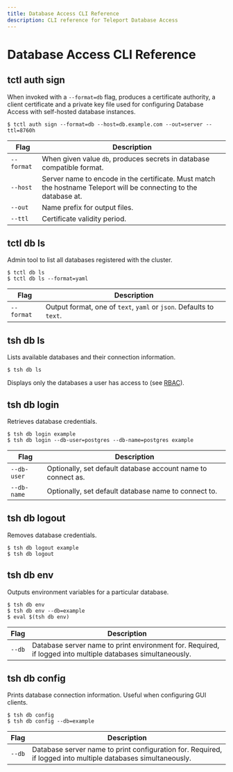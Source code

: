 ```yaml
---
title: Database Access CLI Reference
description: CLI reference for Teleport Database Access
---
```


# Database Access CLI Reference

## tctl auth sign

When invoked with a `--format=db` flag, produces a certificate authority, a
client certificate and a private key file used for configuring Database
Access with self-hosted database instances.

```shell
$ tctl auth sign --format=db --host=db.example.com --out=server --ttl=8760h
```

| Flag | Description |
| - | - |
| `--format` | When given value `db`, produces secrets in database compatible format. |
| `--host` | Server name to encode in the certificate. Must match the hostname Teleport will be connecting to the database at. |
| `--out` | Name prefix for output files. |
| `--ttl` | Certificate validity period. |

## tctl db ls

Admin tool to list all databases registered with the cluster.

```shell
$ tctl db ls
$ tctl db ls --format=yaml
```

| Flag | Description |
| - | - |
| `--format` | Output format, one of `text`, `yaml` or `json`. Defaults to `text`. |

## tsh db ls

Lists available databases and their connection information.

```shell
$ tsh db ls
```

Displays only the databases a user has access to (see [RBAC](./rbac.mdx)).

## tsh db login

Retrieves database credentials.

```shell
$ tsh db login example
$ tsh db login --db-user=postgres --db-name=postgres example
```

| Flag | Description |
| - | - |
| `--db-user` | Optionally, set default database account name to connect as. |
| `--db-name` | Optionally, set default database name to connect to. |

## tsh db logout

Removes database credentials.

```shell
$ tsh db logout example
$ tsh db logout
```

## tsh db env

Outputs environment variables for a particular database.

```shell
$ tsh db env
$ tsh db env --db=example
$ eval $(tsh db env)
```

| Flag | Description |
| - | - |
| `--db` | Database server name to print environment for. Required, if logged into multiple databases simultaneously. |

## tsh db config

Prints database connection information. Useful when configuring GUI clients.

```shell
$ tsh db config
$ tsh db config --db=example
```

| Flag | Description |
| - | - |
| `--db` | Database server name to print configuration for. Required, if logged into multiple databases simultaneously. |
